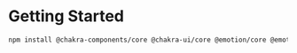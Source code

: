 # Getting Started

```sh
npm install @chakra-components/core @chakra-ui/core @emotion/core @emotion/styled emotion-theming
```
